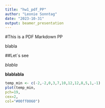 ```yaml
---
title: "hw1_pdf_PP"
author: "Leonie Sonntag"
date: "2023-10-31"
output: beamer_presentation
---
```


#This is a PDF Markdown PP


blabla

##Let´s see

*blabla*

**blablabla**

```r
temp_min <- c(-2,-2,0,3,7,10,12,12,8,5,1,-1)
plot(temp_min,
pch=19,
cex=2,
col="#00ff0060")
```